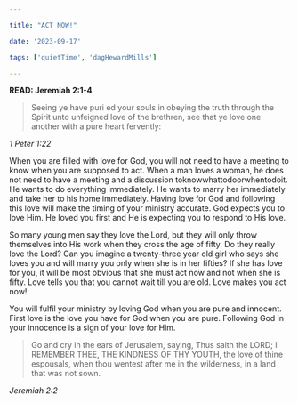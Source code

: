 ```yaml
---

title: "ACT NOW!"

date: '2023-09-17'

tags: ['quietTime', 'dagHewardMills']

---
```


**READ: Jeremiah 2:1-4**

>Seeing ye have puri ed your souls in obeying the truth through the Spirit unto unfeigned love of the brethren, see that ye love one another with a pure heart fervently:

*1 Peter 1:22*

When you are filled with love for God, you will not need to have a meeting to know when you are supposed to act. When a man loves a woman, he does not need to have a meeting and a discussion toknowwhattodoorwhentodoit. He wants to do everything immediately. He wants to marry her immediately and take her to his home immediately. Having love for God and following this love will make the timing of your ministry accurate. God expects you to love Him. He loved you first and He is expecting you to respond to His love.

So many young men say they love the Lord, but they will only throw themselves into His work when they cross the age of fifty. Do they really love the Lord? Can you imagine a twenty-three year old girl who says she loves you and will marry you only when she is in her fifties? If she has love for you, it will be most obvious that she must act now and not when she is fifty. Love tells you that you cannot wait till you are old. Love makes you act now!

You will fulfil your ministry by loving God when you are pure and innocent. First love is the love you have for God when you are pure. Following God in your innocence is a sign of your love for Him.

>Go and cry in the ears of Jerusalem, saying, Thus saith the LORD; I REMEMBER THEE, THE KINDNESS OF THY YOUTH, the love of thine espousals, when thou wentest after me in the wilderness, in a land that was not sown.

*Jeremiah 2:2*
